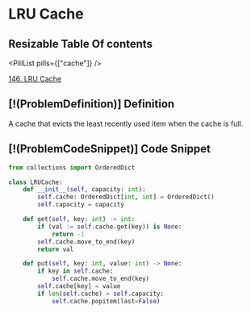 # LRU Cache

## Resizable Table Of contents

<DifficultyBadge difficulty="medium" />

<PillList pills={["cache"]} />

[146. LRU Cache](https://leetcode.com/problems/lru-cache)

## [!(ProblemDefinition)] Definition

A cache that evicts the least recently used item when the cache is full.

## [!(ProblemCodeSnippet)] Code Snippet

```python meta="source=problems/146-lru-cache/solution.py"
from collections import OrderedDict

class LRUCache:
    def __init__(self, capacity: int):
        self.cache: OrderedDict[int, int] = OrderedDict()
        self.capacity = capacity

    def get(self, key: int) -> int:
        if (val := self.cache.get(key)) is None:
            return -1
        self.cache.move_to_end(key)
        return val

    def put(self, key: int, value: int) -> None:
        if key in self.cache:
            self.cache.move_to_end(key)
        self.cache[key] = value
        if len(self.cache) > self.capacity:
            self.cache.popitem(last=False)
```


